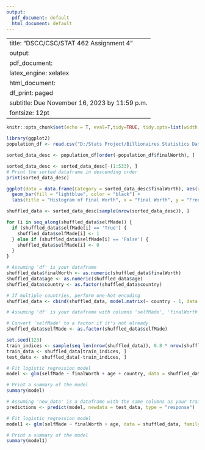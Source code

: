 ```yaml
---
output:
  pdf_document: default
  html_document: default
---
```

---
title: "DSCC/CSC/STAT 462 Assignment 4"
output:
  pdf_document: 
    latex_engine: xelatex
  html_document:
    df_print: paged
subtitle: Due November 16, 2023 by 11:59 p.m.
fontsize: 12pt
---

```r
knitr::opts_chunk$set(echo = T, eval=T,tidy=TRUE, tidy.opts=list(width.cutoff=60))
```

```r
library(ggplot2)
population_df <- read.csv("D:/Stats Project/Billionaires Statistics Dataset.csv")
```

```r
sorted_data_desc <- population_df[order(-population_df$finalWorth), ]

sorted_data_desc <- sorted_data_desc[-(1:533), ]
# Print the sorted dataframe in descending order
print(sorted_data_desc)
```
```r
ggplot(data = data.frame(Category = sorted_data_desc$finalWorth), aes(x = Category)) +
  geom_bar(fill = "lightblue", color = "black") +
  labs(title = "Histogram of Final Worth", x = "Final Worth", y = "Frequency")
```

```r

shuffled_data <- sorted_data_desc[sample(nrow(sorted_data_desc)), ]

for (i in seq_along(shuffled_data$selfMade)) {
  if (shuffled_data$selfMade[i] == 'True') {
    shuffled_data$selfMade[i] <- 1
  } else if (shuffled_data$selfMade[i] == 'False') {
    shuffled_data$selfMade[i] <- 0
  }
}

# Assuming 'df' is your dataframe
shuffled_data$finalWorth <- as.numeric(shuffled_data$finalWorth)
shuffled_data$age <- as.numeric(shuffled_data$age)
shuffled_data$country <- as.factor(shuffled_data$country)

# If multiple countries, perform one-hot encoding
shuffled_data <- cbind(shuffled_data, model.matrix(~ country - 1, data = shuffled_data))

```

```r
# Assuming 'df' is your dataframe with columns 'selfMade', 'finalWorth', 'age', and 'country'

# Convert 'selfMade' to a factor if it's not already
shuffled_data$selfMade <- as.factor(shuffled_data$selfMade)

set.seed(123)
train_indices <- sample(seq_len(nrow(shuffled_data)), 0.8 * nrow(shuffled_data))
train_data <- shuffled_data[train_indices, ]
test_data <- shuffled_data[-train_indices, ]

# Fit logistic regression model
model <- glm(selfMade ~ finalWorth + age + country, data = shuffled_data, family = "binomial")

# Print a summary of the model
summary(model)

```
```r
# Assuming 'new_data' is a dataframe with the same columns as your training data
predictions <- predict(model, newdata = test_data, type = "response")
```
```r
# Fit logistic regression model
model1 <- glm(selfMade ~ finalWorth + age, data = shuffled_data, family = "binomial")

# Print a summary of the model
summary(model1)
```


